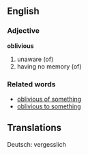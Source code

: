 ==English==
===Adjective===
'''oblivious'''
# unaware (of)
# having no memory (of)
===Related words===
*[[oblivious of something]]
*[[oblivious to something]]
==Translations==
Deutsch: vergesslich